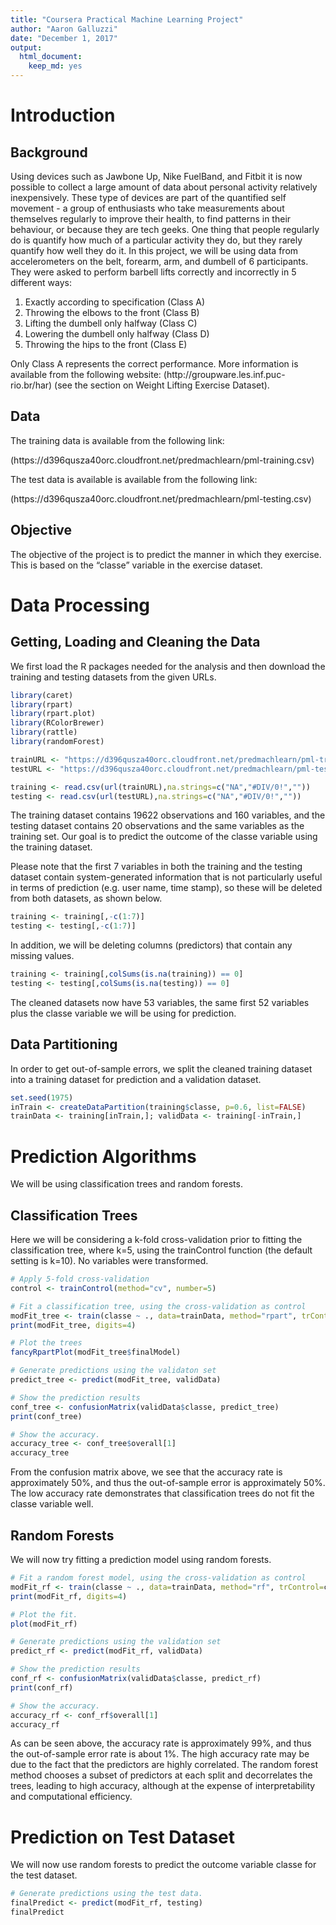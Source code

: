 ```yaml
---
title: "Coursera Practical Machine Learning Project"
author: "Aaron Galluzzi"
date: "December 1, 2017"
output: 
  html_document: 
    keep_md: yes
---
```


# Introduction

## Background

Using devices such as Jawbone Up, Nike FuelBand, and Fitbit it is now possible to collect a large amount of data about personal activity relatively inexpensively. These type of devices are part of the quantified self movement - a group of enthusiasts who take measurements about themselves regularly to improve their health, to find patterns in their behaviour, or because they are tech geeks. One thing that people regularly do is quantify how much of a particular activity they do, but they rarely quantify how well they do it. In this project, we will be using data from accelerometers on the belt, forearm, arm, and dumbell of 6 participants. They were asked to perform barbell lifts correctly and incorrectly in 5 different ways:

1. Exactly according to specification (Class A)
2. Throwing the elbows to the front (Class B)
3. Lifting the dumbell only halfway (Class C)
4. Lowering the dumbell only halfway (Class D)
5. Throwing the hips to the front (Class E)

Only Class A represents the correct performance. More information is available from the following website: (http://groupware.les.inf.puc-rio.br/har) (see the section on Weight Lifting Exercise Dataset).

## Data

The training data is available from the following link:

(https://d396qusza40orc.cloudfront.net/predmachlearn/pml-training.csv)

The test data is available is available from the following link:

(https://d396qusza40orc.cloudfront.net/predmachlearn/pml-testing.csv)

## Objective

The objective of the project is to predict the manner in which they exercise. This is based on the "classe" variable in the exercise dataset.

# Data Processing

## Getting, Loading and Cleaning the Data

We first load the R packages needed for the analysis and then download the training and testing datasets from the given URLs.
```r
library(caret)
library(rpart)
library(rpart.plot)
library(RColorBrewer)
library(rattle)
library(randomForest)
```

```r
trainURL <- "https://d396qusza40orc.cloudfront.net/predmachlearn/pml-training.csv"
testURL <- "https://d396qusza40orc.cloudfront.net/predmachlearn/pml-testing.csv"

training <- read.csv(url(trainURL),na.strings=c("NA","#DIV/0!",""))
testing <- read.csv(url(testURL),na.strings=c("NA","#DIV/0!",""))
```
The training dataset contains 19622 observations and 160 variables, and the testing dataset contains 20 observations and the same variables as the training set. Our goal is to predict the outcome of the classe variable using the training dataset.

Please note that the first 7 variables in both the training and the testing dataset contain system-generated information that is not particularly useful in terms of prediction (e.g. user name, time stamp), so these will be deleted from both datasets, as shown below.

```r
training <- training[,-c(1:7)]
testing <- testing[,-c(1:7)]
```

In addition, we will be deleting columns (predictors) that contain any missing values.
```r
training <- training[,colSums(is.na(training)) == 0]
testing <- testing[,colSums(is.na(testing)) == 0]
```

The cleaned datasets now have 53 variables, the same first 52 variables plus the classe variable we will be using for prediction.

## Data Partitioning
In order to get out-of-sample errors, we split the cleaned training dataset into a training dataset for prediction and a validation dataset.

```r
set.seed(1975)
inTrain <- createDataPartition(training$classe, p=0.6, list=FALSE)
trainData <- training[inTrain,]; validData <- training[-inTrain,]
```

# Prediction Algorithms

We will be using classification trees and random forests.

## Classification Trees
Here we will be considering a k-fold cross-validation prior to fitting the classification tree, where k=5, using the trainControl function (the default setting is k=10). No variables were transformed.
```r
# Apply 5-fold cross-validation
control <- trainControl(method="cv", number=5)

# Fit a classification tree, using the cross-validation as control
modFit_tree <- train(classe ~ ., data=trainData, method="rpart", trControl=control)
print(modFit_tree, digits=4)

# Plot the trees 
fancyRpartPlot(modFit_tree$finalModel)

# Generate predictions using the validaton set
predict_tree <- predict(modFit_tree, validData)

# Show the prediction results
conf_tree <- confusionMatrix(validData$classe, predict_tree)
print(conf_tree)

# Show the accuracy.
accuracy_tree <- conf_tree$overall[1]
accuracy_tree
```
From the confusion matrix above, we see that the accuracy rate is approximately 50%, and thus the out-of-sample error is approximately 50%. The low accuracy rate demonstrates that classification trees do not fit the classe variable well.

## Random Forests
We will now try fitting a prediction model using random forests.
```r
# Fit a random forest model, using the cross-validation as control
modFit_rf <- train(classe ~ ., data=trainData, method="rf", trControl=control)
print(modFit_rf, digits=4)

# Plot the fit.
plot(modFit_rf)

# Generate predictions using the validation set
predict_rf <- predict(modFit_rf, validData)

# Show the prediction results
conf_rf <- confusionMatrix(validData$classe, predict_rf)
print(conf_rf)

# Show the accuracy.
accuracy_rf <- conf_rf$overall[1]
accuracy_rf

```
As can be seen above, the accuracy rate is approximately 99%, and thus the out-of-sample error rate is about 1%. The high accuracy rate may be due to the fact that the predictors are highly correlated. The random forest method chooses a subset of predictors at each split and decorrelates the trees, leading to high accuracy, although at the expense of interpretability and computational efficiency.

# Prediction on Test Dataset
We will now use random forests to predict the outcome variable classe for the test dataset. 
```r
# Generate predictions using the test data.
finalPredict <- predict(modFit_rf, testing)
finalPredict
```